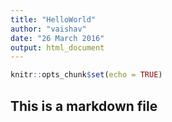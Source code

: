 ```yaml
---
title: "HelloWorld"
author: "vaishav"
date: "26 March 2016"
output: html_document
---
```


```r
knitr::opts_chunk$set(echo = TRUE)
```

## This is a markdown file


